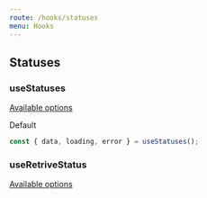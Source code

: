```yaml
---
route: /hooks/statuses
menu: Hooks
---
```


## Statuses

### useStatuses

[Available options](https://developer.wordpress.org/rest-api/reference/post-statuses/#list-statuses)

Default

```jsx
const { data, loading, error } = useStatuses();
```

### useRetriveStatus

[Available options](https://developer.wordpress.org/rest-api/reference/post-statuses/#retrieve-a-status)
